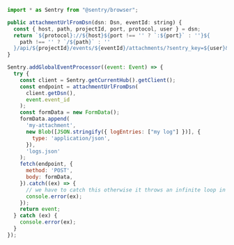 ```javascript
import * as Sentry from "@sentry/browser";

public attachmentUrlFromDsn(dsn: Dsn, eventId: string) {
  const { host, path, projectId, port, protocol, user } = dsn;
  return `${protocol}://${host}${port !== '' ? `:${port}` : ''}${
    path !== '' ? `/${path}` : ''
  }/api/${projectId}/events/${eventId}/attachments/?sentry_key=${user}&sentry_version=7&sentry_client=custom-javascript`;
}

Sentry.addGlobalEventProcessor((event: Event) => {
  try {
    const client = Sentry.getCurrentHub().getClient();
    const endpoint = attachmentUrlFromDsn(
      client.getDsn(),
      event.event_id
    );
    const formData = new FormData();
    formData.append(
      'my-attachment',
      new Blob([JSON.stringify({ logEntries: ["my log"] })], {
        type: 'application/json',
      }),
      'logs.json'
    );
    fetch(endpoint, {
      method: 'POST',
      body: formData,
    }).catch((ex) => {
      // we have to catch this otherwise it throws an infinite loop in Sentry
      console.error(ex);
    });
    return event;
  } catch (ex) {
    console.error(ex);
  }
});
```
